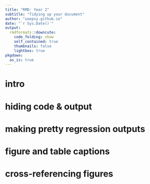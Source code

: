 ```yaml
---
title: "RMD: Year 2"
subtitle: "Tidying up your document"
author: "uoepsy.github.io"
date: "`r Sys.Date()`"
output:
  rmdformats::downcute:
    code_folding: show
    self_contained: true
    thumbnails: false
    lightbox: true
pkgdown:
  as_is: true
---
```


# intro

# hiding code & output

# making pretty regression outputs

# figure and table captions

# cross-referencing figures

